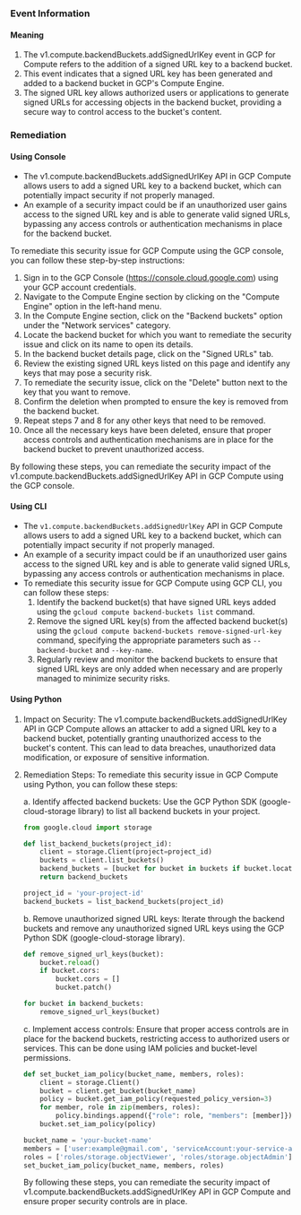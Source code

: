
### Event Information

#### Meaning

1. The v1.compute.backendBuckets.addSignedUrlKey event in GCP for Compute refers to the addition of a signed URL key to a backend bucket. 
2. This event indicates that a signed URL key has been generated and added to a backend bucket in GCP's Compute Engine. 
3. The signed URL key allows authorized users or applications to generate signed URLs for accessing objects in the backend bucket, providing a secure way to control access to the bucket's content.

### Remediation

#### Using Console

- The v1.compute.backendBuckets.addSignedUrlKey API in GCP Compute allows users to add a signed URL key to a backend bucket, which can potentially impact security if not properly managed.
- An example of a security impact could be if an unauthorized user gains access to the signed URL key and is able to generate valid signed URLs, bypassing any access controls or authentication mechanisms in place for the backend bucket.

To remediate this security issue for GCP Compute using the GCP console, you can follow these step-by-step instructions:

1. Sign in to the GCP Console (https://console.cloud.google.com) using your GCP account credentials.
2. Navigate to the Compute Engine section by clicking on the "Compute Engine" option in the left-hand menu.
3. In the Compute Engine section, click on the "Backend buckets" option under the "Network services" category.
4. Locate the backend bucket for which you want to remediate the security issue and click on its name to open its details.
5. In the backend bucket details page, click on the "Signed URLs" tab.
6. Review the existing signed URL keys listed on this page and identify any keys that may pose a security risk.
7. To remediate the security issue, click on the "Delete" button next to the key that you want to remove.
8. Confirm the deletion when prompted to ensure the key is removed from the backend bucket.
9. Repeat steps 7 and 8 for any other keys that need to be removed.
10. Once all the necessary keys have been deleted, ensure that proper access controls and authentication mechanisms are in place for the backend bucket to prevent unauthorized access.

By following these steps, you can remediate the security impact of the v1.compute.backendBuckets.addSignedUrlKey API in GCP Compute using the GCP console.

#### Using CLI

- The `v1.compute.backendBuckets.addSignedUrlKey` API in GCP Compute allows users to add a signed URL key to a backend bucket, which can potentially impact security if not properly managed.
- An example of a security impact could be if an unauthorized user gains access to the signed URL key and is able to generate valid signed URLs, bypassing any access controls or authentication mechanisms in place.
- To remediate this security issue for GCP Compute using GCP CLI, you can follow these steps:
  1. Identify the backend bucket(s) that have signed URL keys added using the `gcloud compute backend-buckets list` command.
  2. Remove the signed URL key(s) from the affected backend bucket(s) using the `gcloud compute backend-buckets remove-signed-url-key` command, specifying the appropriate parameters such as `--backend-bucket` and `--key-name`.
  3. Regularly review and monitor the backend buckets to ensure that signed URL keys are only added when necessary and are properly managed to minimize security risks.

#### Using Python

1. Impact on Security: The v1.compute.backendBuckets.addSignedUrlKey API in GCP Compute allows an attacker to add a signed URL key to a backend bucket, potentially granting unauthorized access to the bucket's content. This can lead to data breaches, unauthorized data modification, or exposure of sensitive information.

2. Remediation Steps: To remediate this security issue in GCP Compute using Python, you can follow these steps:

   a. Identify affected backend buckets: Use the GCP Python SDK (google-cloud-storage library) to list all backend buckets in your project.

   ```python
   from google.cloud import storage

   def list_backend_buckets(project_id):
       client = storage.Client(project=project_id)
       buckets = client.list_buckets()
       backend_buckets = [bucket for bucket in buckets if bucket.location_type == 'REGIONAL']
       return backend_buckets

   project_id = 'your-project-id'
   backend_buckets = list_backend_buckets(project_id)
   ```

   b. Remove unauthorized signed URL keys: Iterate through the backend buckets and remove any unauthorized signed URL keys using the GCP Python SDK (google-cloud-storage library).

   ```python
   def remove_signed_url_keys(bucket):
       bucket.reload()
       if bucket.cors:
           bucket.cors = []
           bucket.patch()

   for bucket in backend_buckets:
       remove_signed_url_keys(bucket)
   ```

   c. Implement access controls: Ensure that proper access controls are in place for the backend buckets, restricting access to authorized users or services. This can be done using IAM policies and bucket-level permissions.

   ```python
   def set_bucket_iam_policy(bucket_name, members, roles):
       client = storage.Client()
       bucket = client.get_bucket(bucket_name)
       policy = bucket.get_iam_policy(requested_policy_version=3)
       for member, role in zip(members, roles):
           policy.bindings.append({"role": role, "members": [member]})
       bucket.set_iam_policy(policy)

   bucket_name = 'your-bucket-name'
   members = ['user:example@gmail.com', 'serviceAccount:your-service-account@your-project.iam.gserviceaccount.com']
   roles = ['roles/storage.objectViewer', 'roles/storage.objectAdmin']
   set_bucket_iam_policy(bucket_name, members, roles)
   ```

   By following these steps, you can remediate the security impact of v1.compute.backendBuckets.addSignedUrlKey API in GCP Compute and ensure proper security controls are in place.

